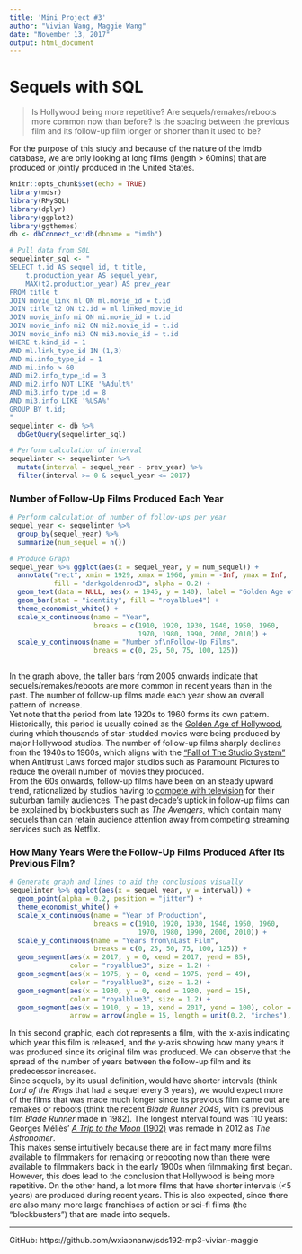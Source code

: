 ```yaml
---
title: 'Mini Project #3'
author: "Vivian Wang, Maggie Wang"
date: "November 13, 2017"
output: html_document
---
```


# Sequels with SQL

> Is Hollywood being more repetitive? Are sequels/remakes/reboots more common now than before? Is the spacing between the previous film and its follow-up film longer or shorter than it used to be? 

For the purpose of this study and because of the nature of the Imdb database, we are only looking at long films (length > 60mins) that are produced or jointly produced in the United States.

```r
knitr::opts_chunk$set(echo = TRUE)
library(mdsr)
library(RMySQL)
library(dplyr)
library(ggplot2)
library(ggthemes)
db <- dbConnect_scidb(dbname = "imdb")
```

```r
# Pull data from SQL
sequelinter_sql <- "
SELECT t.id AS sequel_id, t.title,
	t.production_year AS sequel_year, 
	MAX(t2.production_year) AS prev_year
FROM title t
JOIN movie_link ml ON ml.movie_id = t.id
JOIN title t2 ON t2.id = ml.linked_movie_id
JOIN movie_info mi ON mi.movie_id = t.id
JOIN movie_info mi2 ON mi2.movie_id = t.id
JOIN movie_info mi3 ON mi3.movie_id = t.id
WHERE t.kind_id = 1
AND ml.link_type_id IN (1,3)
AND mi.info_type_id = 1
AND mi.info > 60
AND mi2.info_type_id = 3
AND mi2.info NOT LIKE '%Adult%'
AND mi3.info_type_id = 8
AND mi3.info LIKE '%USA%'
GROUP BY t.id;
"
sequelinter <- db %>% 
  dbGetQuery(sequelinter_sql)
```

```r
# Perform calculation of interval
sequelinter <- sequelinter %>% 
  mutate(interval = sequel_year - prev_year) %>% 
  filter(interval >= 0 & sequel_year <= 2017)
```
  

### Number of Follow-Up Films Produced Each Year

```r
# Perform calculation of number of follow-ups per year
sequel_year <- sequelinter %>% 
  group_by(sequel_year) %>% 
  summarize(num_sequel = n())

# Produce Graph
sequel_year %>% ggplot(aes(x = sequel_year, y = num_sequel)) + 
  annotate("rect", xmin = 1929, xmax = 1960, ymin = -Inf, ymax = Inf, 
           fill = "darkgoldenrod3", alpha = 0.2) + 
  geom_text(data = NULL, aes(x = 1945, y = 140), label = "Golden Age of\nHollywood") + 
  geom_bar(stat = "identity", fill = "royalblue4") + 
  theme_economist_white() + 
  scale_x_continuous(name = "Year", 
                     breaks = c(1910, 1920, 1930, 1940, 1950, 1960, 
                                1970, 1980, 1990, 2000, 2010)) + 
  scale_y_continuous(name = "Number of\nFollow-Up Films", 
                     breaks = c(0, 25, 50, 75, 100, 125))
  
```

In the graph above, the taller bars from 2005 onwards indicate that sequels/remakes/reboots are more common in recent years than in the past. The number of follow-up films made each year show an overall pattern of increase.   
Yet note that the period from late 1920s to 1960 forms its own pattern. Historically, this period is usually coined as the [Golden Age of Hollywood](http://www.environmentalhistory.org/revcomm/cinema-clips/golden-age-of-hollywood/), during which thousands of star-studded movies were being produced by major Hollywood studios. The number of follow-up films sharply declines from the 1940s to 1960s, which aligns with the [“Fall of The Studio System”](http://tvtropes.org/pmwiki/pmwiki.php/UsefulNotes/FallOfTheStudioSystem) when Antitrust Laws forced major studios such as Paramount Pictures to reduce the overall number of movies they produced.  
From the 60s onwards, follow-up films have been on an steady upward trend, rationalized by studios having to [compete with television](https://www.theatlantic.com/entertainment/archive/2016/03/cycles-sequels-spinoffs-remakes-and-reboots/474411/) for their suburban family audiences. The past decade’s uptick in follow-up films can be explained by blockbusters such as *The Avengers*, which contain many sequels than can retain audience attention away from competing streaming services such as Netflix.  
  

### How Many Years Were the Follow-Up Films Produced After Its Previous Film?

```r
# Generate graph and lines to aid the conclusions visually
sequelinter %>% ggplot(aes(x = sequel_year, y = interval)) + 
  geom_point(alpha = 0.2, position = "jitter") + 
  theme_economist_white() + 
  scale_x_continuous(name = "Year of Production", 
                     breaks = c(1910, 1920, 1930, 1940, 1950, 1960, 
                                1970, 1980, 1990, 2000, 2010)) + 
  scale_y_continuous(name = "Years from\nLast Film", 
                     breaks = c(0, 25, 50, 75, 100, 125)) + 
  geom_segment(aes(x = 2017, y = 0, xend = 2017, yend = 85), 
               color = "royalblue3", size = 1.2) + 
  geom_segment(aes(x = 1975, y = 0, xend = 1975, yend = 49), 
               color = "royalblue3", size = 1.2) + 
  geom_segment(aes(x = 1930, y = 0, xend = 1930, yend = 15), 
               color = "royalblue3", size = 1.2) + 
  geom_segment(aes(x = 1910, y = 10, xend = 2017, yend = 100), color = "royalblue3",
               arrow = arrow(angle = 15, length = unit(0.2, "inches"), type = "closed"))
```

In this second graphic, each dot represents a film, with the x-axis indicating which year this film is released, and the y-axis showing how many years it was produced since its original film was produced. We can observe that the spread of the number of years between the follow-up film and its predecessor increases.  
Since sequels, by its usual definition, would have shorter intervals (think *Lord of the Rings* that had a sequel every 3 years), we would expect more of the films that was made much longer since its previous film came out are remakes or reboots (think the recent *Blade Runner 2049*, with its previous film *Blade Runner* made in 1982). The longest interval found was 110 years: Georges Méliès’ [*A Trip to the Moon* (1902)](https://en.wikipedia.org/wiki/A_Trip_to_the_Moon) was remade in 2012 as *The Astronomer*.   
This makes sense intuitively because there are in fact many more films available to filmmakers for remaking or rebooting now than there were available to filmmakers back in the early 1900s when filmmaking first began. However, this does lead to the conclusion that Hollywood is being more repetitive.
On the other hand, a lot more films that have shorter intervals (<5 years) are produced during recent years. This is also expected, since there are also many more large franchises of action or sci-fi films (the “blockbusters”) that are made into sequels.  

---

GitHub: https://github.com/wxiaonanw/sds192-mp3-vivian-maggie
